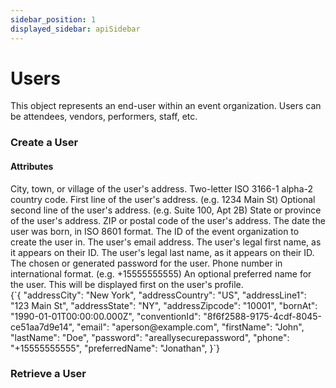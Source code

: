 ```yaml
---
sidebar_position: 1
displayed_sidebar: apiSidebar
---
```


# Users

<div style={{ display: 'grid', gridTemplateColumns: 'repeat(auto-fit, minmax(300px, 1fr))', gridGap: '1rem' }}>
  <div>
    This object represents an end-user within an event organization. Users can be attendees, vendors, performers, staff, etc.
  </div>
  <restList>
    <restElement method='POST' path='/api/users' anchor='create-a-user' />
    <restElement method='GET' path='/api/users/:id' anchor='create-a-user' />
    <restElement method='PATCH' path='/api/users/:id' anchor='create-a-user' />
    <restElement method='DELETE' path='/api/users/:id/pii' anchor='create-a-user' />
  </restList>
</div>

### Create a User
#### Attributes

<div style={{ display: 'grid', gridTemplateColumns: 'repeat(auto-fit, minmax(300px, 1fr))', gridGap: '1rem' }}>
  <div>
    <attribute id="user-create-addressCity" name="addressCity" type="string">
      City, town, or village of the user's address.
    </attribute>
    <attribute id="user-create-addressCountry" name="addressCity" type="string">
      Two-letter ISO 3166-1 alpha-2 country code.
    </attribute>
    <attribute id="user-create-addressLine1" name="addressLine1" type="string">
      First line of the user's address. (e.g. 1234 Main St)
    </attribute>
    <attribute id="user-create-addressLine2" name="addressLine2" type="string" optional>
      Optional second line of the user's address. (e.g. Suite 100, Apt 2B)
    </attribute>
    <attribute id="user-create-addressState" name="addressState" type="string">
      State or province of the user's address.
    </attribute>
    <attribute id="user-create-addressZipcode" name="addressZipcode" type="string">
      ZIP or postal code of the user's address.
    </attribute>
    <attribute id="user-create-bornAt" name="bornAt" type="string">
      The date the user was born, in ISO 8601 format.
    </attribute>
    <attribute id="user-create-conventionId" name="conventionId" type="uuid">
      The ID of the event organization to create the user in.
    </attribute>
    <attribute id="user-create-email" name="email" type="string">
      The user's email address.
    </attribute>
    <attribute id="user-create-firstName" name="firstName" type="string">
      The user's legal first name, as it appears on their ID.
    </attribute>
    <attribute id="user-create-lastName" name="lastName" type="string">
      The user's legal last name, as it appears on their ID.
    </attribute>
    <attribute id="user-create-password" name="password" type="string">
      The chosen or generated password for the user.
    </attribute>
    <attribute id="user-create-phone" name="phone" type="string">
      Phone number in international format. (e.g. +15555555555)
    </attribute>
    <attribute id="user-create-preferredName" name="preferredName" type="string" optional>
      An optional preferred name for the user. This will be displayed first on the user's profile.
    </attribute>
  </div>
  <endpointRequest method='POST' path='/api/users'>
    {`{
  "addressCity": "New York",
  "addressCountry": "US",
  "addressLine1": "123 Main St",
  "addressState": "NY",
  "addressZipcode": "10001",
  "bornAt": "1990-01-01T00:00:00.000Z",
  "conventionId": "8f6f2588-9175-4cdf-8045-ce51aa7d9e14",
  "email": "aperson@example.com",
  "firstName": "John",
  "lastName": "Doe",
  "password": "areallysecurepassword",
  "phone": "+15555555555",
  "preferredName": "Jonathan",
}`}
  </endpointRequest>
</div>

### Retrieve a User


